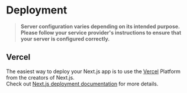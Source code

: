 
<Meta title="Deployment" />

# Deployment

> **Server configuration varies depending on its intended purpose. Please follow your service provider's instructions to ensure that your server is configured correctly.**

## Vercel

The easiest way to deploy your Next.js app is to use the [Vercel](http://vercel.com/) Platform from the creators of Next.js.<br />
Check out [Next.js deployment documentation](https://nextjs.org/docs/pages/building-your-application/deploying) for more details.
